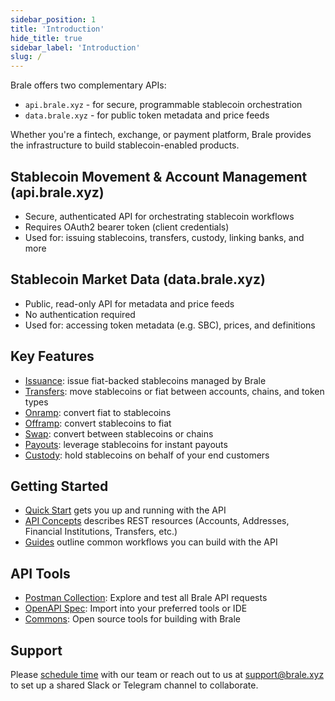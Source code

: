 ```yaml
---
sidebar_position: 1
title: 'Introduction'
hide_title: true
sidebar_label: 'Introduction'
slug: /
---
```


<Intro
  heading="Introduction"
  subheading="Brale makes it easy to issue, move, and manage stablecoins. With just a few API calls, you can create your own fiat-backed token, power on/off ramps, automate payouts, or move value across chains. Brale's APIs support Brale, Paxos, and Circle issued stablecoins."
/>

Brale offers two complementary APIs:

- `api.brale.xyz` - for secure, programmable stablecoin orchestration
- `data.brale.xyz` - for public token metadata and price feeds

Whether you're a fintech, exchange, or payment platform, Brale provides the infrastructure to build stablecoin-enabled products.

## Stablecoin Movement & Account Management (api.brale.xyz)

- Secure, authenticated API for orchestrating stablecoin workflows
- Requires OAuth2 bearer token (client credentials)
- Used for: issuing stablecoins, transfers, custody, linking banks, and more

## Stablecoin Market Data (data.brale.xyz)

- Public, read-only API for metadata and price feeds
- No authentication required
- Used for: accessing token metadata (e.g. SBC), prices, and definitions

## Key Features

- [Issuance](/guides/stablecoin-issuance): issue fiat-backed stablecoins managed by Brale
- [Transfers](/key-concepts/transfers): move stablecoins or fiat between accounts, chains, and token types
- [Onramp](/guides/fiat-to-stablecoin-onramp): convert fiat to stablecoins
- [Offramp](/guides/stablecoin-to-fiat-offramp): convert stablecoins to fiat
- [Swap](/guides/stablecoin-to-stablecoin-swap): convert between stablecoins or chains
- [Payouts](/guides/stablecoin-payouts): leverage stablecoins for instant payouts
- [Custody](/guides/custody): hold stablecoins on behalf of your end customers

## Getting Started

- [Quick Start](/overview/quick-start) gets you up and running with the API
- [API Concepts](/key-concepts/api-concepts-overview) describes REST resources (Accounts, Addresses, Financial Institutions, Transfers, etc.)
- [Guides](/guides/stablecoin-issuance) outline common workflows you can build with the API

## API Tools

- [Postman Collection](https://www.postman.com/brale-xyz/brale-api/collection/37w2ro3/brale-api-v2-0): Explore and test all Brale API requests
- [OpenAPI Spec](https://github.com/Brale-xyz/commons/blob/main/Resources/api-brale-xyz.yaml): Import into your preferred tools or IDE
- [Commons](https://github.com/Brale-xyz/commons): Open source tools for building with Brale

## Support

Please [schedule time](https://brale.xyz/contact) with our team or reach out to us at
[support@brale.xyz](mailto:support@brale.xyz) to set up a shared Slack or Telegram channel to
collaborate.
